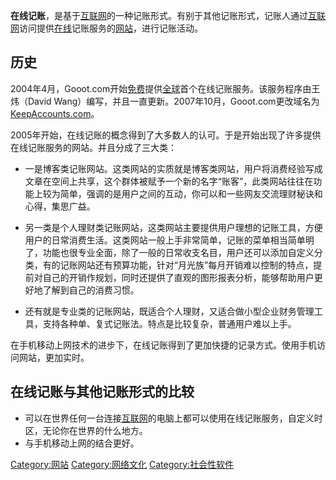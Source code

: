 '''在线记账'''，是基于[[互联网|互联网]]的一种记账形式。有别于其他记账形式，记账人通过[[互联网|互联网]]访问提供[[在线|在线]]记账服务的[[网站|网站]]，进行记账活动。

==历史==
2004年4月，Gooot.com开始[[免费|免费]]提供[[全球|全球]]首个在线记账服务。该服务程序由王炜（David Wang）编写，并且一直更新。2007年10月，Gooot.com更改域名为[http://keepaccounts.com/ KeepAccounts.com]{{Wayback|url=http://keepaccounts.com/ |date=20080828065601 }}。

2005年开始，在线记账的概念得到了大多数人的认可。于是开始出现了许多提供在线记账服务的网站。并且分成了三大类：

*一是博客类记账网站。这类网站的实质就是博客类网站，用户将消费经验写成文章在空间上共享，这个群体被赋予一个新的名字“账客”，此类网站往往在功能上较为简单，强调的是用户之间的互动，你可以和一些网友交流理财秘诀和心得，集思广益。

*另一类是个人理财类记账网站，这类网站主要提供用户理想的记账工具，方便用户的日常消费生活。这类网站一般上手非常简单，记账的菜单相当简单明了，功能也很专业全面，除了一般的日常收支名目，用户还可以添加自定义分类，有的记账网站还有预算功能，针对“月光族”每月开销难以控制的特点，提前对自己的开销作规划，同时还提供了直观的图形报表分析，能够帮助用户更好地了解到自己的消费习惯。

*还有就是专业类的记账网站，既适合个人理财，又适合做小型企业财务管理工具，支持各种单、复式记账法。特点是比较复杂，普通用户难以上手。

在手机移动上网技术的进步下，在线记账得到了更加快捷的记录方式。使用手机访问网站，更加实时。

==在线记账与其他记账形式的比较==
*可以在世界任何一台连接[[互联网|互联网]]的电脑上都可以使用在线记账服务，自定义时区，无论你在世界的什么地方。
*与手机移动上网的结合更好。



[[Category:网站|Category:网站]]
[[Category:网络文化|Category:网络文化]]
[[Category:社会性软件|Category:社会性软件]]